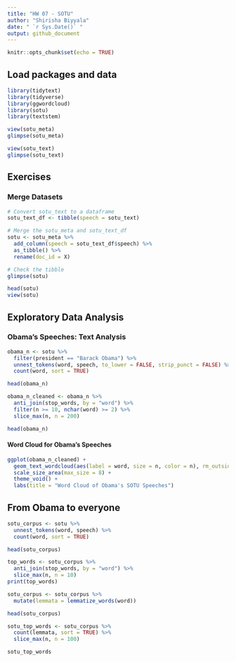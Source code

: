 ```yaml
---
title: "HW 07 - SOTU"
author: "Shirisha Biyyala"
date: " `r Sys.Date()` "
output: github_document
---
```


```r
knitr::opts_chunk$set(echo = TRUE)
```

## Load packages and data

```r
library(tidytext)
library(tidyverse)
library(ggwordcloud)
library(sotu)
library(textstem)
```


```r
view(sotu_meta)
glimpse(sotu_meta)

view(sotu_text)
glimpse(sotu_text)
```

## Exercises

### Merge Datasets

```r
# Convert sotu_text to a dataframe
sotu_text_df <- tibble(speech = sotu_text)

# Merge the sotu_meta and sotu_text_df
sotu <- sotu_meta %>%
  add_column(speech = sotu_text_df$speech) %>%
  as_tibble() %>%
  rename(doc_id = X)

# Check the tibble
glimpse(sotu)
```

```r
head(sotu)
view(sotu)
```

## Exploratory Data Analysis

### Obama’s Speeches: Text Analysis


```r
obama_n <- sotu %>%
  filter(president == "Barack Obama") %>%
  unnest_tokens(word, speech, to_lower = FALSE, strip_punct = FALSE) %>%
  count(word, sort = TRUE)

head(obama_n)
```


```r
obama_n_cleaned <- obama_n %>%
  anti_join(stop_words, by = "word") %>%
  filter(n >= 10, nchar(word) >= 2) %>%
  slice_max(n, n = 200)

head(obama_n)
```

#### Word Cloud for Obama’s Speeches

```r
ggplot(obama_n_cleaned) +
  geom_text_wordcloud(aes(label = word, size = n, color = n), rm_outside = TRUE) +
  scale_size_area(max_size = 8) +
  theme_void() +
  labs(title = "Word Cloud of Obama's SOTU Speeches")


```

## From Obama to everyone

```r
sotu_corpus <- sotu %>%
  unnest_tokens(word, speech) %>%
  count(word, sort = TRUE)

head(sotu_corpus)
```

```r
top_words <- sotu_corpus %>%
  anti_join(stop_words, by = "word") %>%
  slice_max(n, n = 10)
print(top_words)

```

```r
sotu_corpus <- sotu_corpus %>%
  mutate(lemmata = lemmatize_words(word))

head(sotu_corpus)
```

```r
sotu_top_words <- sotu_corpus %>%
  count(lemmata, sort = TRUE) %>%
  slice_max(n, n = 100)

sotu_top_words
```


